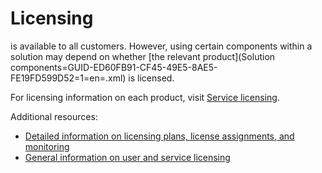 # Licensing

is available to all customers. However, using certain components within a solution may depend on whether [the relevant product](Solution components=GUID-ED60FB91-CF45-49E5-8AE5-FE19FD599D52=1=en=.xml) is licensed.

For licensing information on each product, visit [Service licensing](https://docs.uipath.com/overview/other/latest/overview/service-licensing).

Additional resources:
- [Detailed information on licensing plans, license assignments, and monitoring](https://docs.uipath.com/automation-cloud/automation-cloud/latest/admin-guide/about-licensing)
- [General information on user and service licensing](https://docs.uipath.com/overview/other/latest/overview/licensing-levels)


